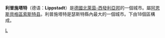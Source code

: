 {{noteTA|G1=德国地名|G2=Landkreis|G3=单位}}
{{德国城市
| 代表圖像 = Lippstadt_Marienkirche2.JPG
| 圖像說明 = 路德聖瑪麗教堂
| 市旗圖 = 
| 市徽图 =Image:DEU_Lippstadt_COA.svg
| 在德国内的位置图 = 
| 所属联邦州 = 北莱茵-威斯特法伦
| 所属行政区 = 阿恩斯貝格
| 所属县 = 索斯特县
| 坐标纬度 = 51
| 坐标纬度分 = 40
| 坐标经度 = 8
| 坐标经度分 = 21
| 海拔高度 = 79
| 面积 =113.3
| 人口 = 67936
| 统计时间 = 2017年12月31日
| 人口密度 = 598
| 邮政编码 = 59555-59558
| 电话区号 = 02941, 02945, 02948
| 汽车牌号 = SO, LP
| 政府地址 = Ostwall 1 <br/>59555 Lippstadt
| 政府网站 =www.lippstadt.de
|}}
'''利普施塔特'''（德语：'''Lippstadt'''）是[[德國|德國]][[北莱茵-威斯特法伦|北萊茵-西發利亞邦]]的一個城市。屬[[阿恩斯贝格行政区|阿恩斯貝格區]][[索斯特县|索斯特县]]。利普施塔特是瑟斯特縣內最大的一個城市。下由18個區構成。

{{wide image|Panorama_Rathausplatz_in_Lippstadt.jpg|750px|市政廳廣場全景}}
{{Authority control}}
[[Category:北莱茵-威斯特法伦州市镇|L]]